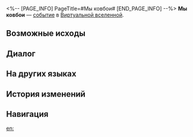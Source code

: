 <%-- [PAGE_INFO]
PageTitle=#Мы ковбои#
[END_PAGE_INFO] --%>
{{Дополнить}}
{{ВВ Событие Инфобокс
|id                 = 13302
|Название           = 
|Изображение        = Событие ВВ Битва.png
|Испытание_в_вв     = Неизвестно
|Испытание_в_рое    = Неизвестно
|Испытание_в_зиш    = Неизвестно
|Испытание_в_рв     = 
|Испытание_в_облнеп = 
|Требования         = 
|Пред               = 
|След               = 
|Упоминания         = 
|Порядок            = 087
|Порядок_рв         = 
}}
'''Мы ковбои''' — [[Виртуальная вселенная/События|событие]] в [[Виртуальная вселенная|Виртуальной вселенной]].

==Возможные исходы==
{{Возможные исходы
|Выбор_1 = Обменяться с ними
|Результат_1 = Потерять 50% космических фрагментов, но усилить благословения: 4.
|Путь_1   = Эрудиция
|Режимы_1  = зиш

|Выбор_2 = Пусть они познакомятся с настоящим ковбоем
|Результат_2 = Вступить в бой и в случае победы дополнительно захватить ?? космических фрагментов.
|Путь_2   = Разрушение
|Режимы_2  = рой

|Выбор_3 = Сдаться
|Результат_3 = Потерять 25% космических фрагментов, но получить 2 случайных благословения Небытия.
|Путь_3   = Небытие
|Режимы_3  = рой

|Выбор_4 = Заплатить по счетам
|Результат_4 = Потерять 50% космических фрагментов.

|Выбор_5 = Защитить честь последнего ковбоя
|Результат_5 = Вступить в битву.
}}

==Диалог==
{{Диалог Начало}}
:{{tx}}
{{Диалог Конец}}

==На других языках==
{{На других языках
|en   = We Are Cowboys
|zhs  = 我们是牛仔
|zht  = 我們是牛仔
|ja   = {{Rubi|僕|ぼく}}たちカウボーイ
|ko   = 우리는 카우보이
|es   = Somos vaqueros
|fr   = Nous sommes des cowboys
|ru   = Мы ковбои
|th   = พวกเราคือคาวบอย
|vi   = Chúng Tôi Là Cao Bồi
|de   = Wir sind Cowboys
|id   = Kami Koboi
|pt   = Nós Somos Caubóis
}}

==История изменений==
{{История изменений|3.5}}

==Навигация==
{{События ВВ Навбокс}}

[[en:]]